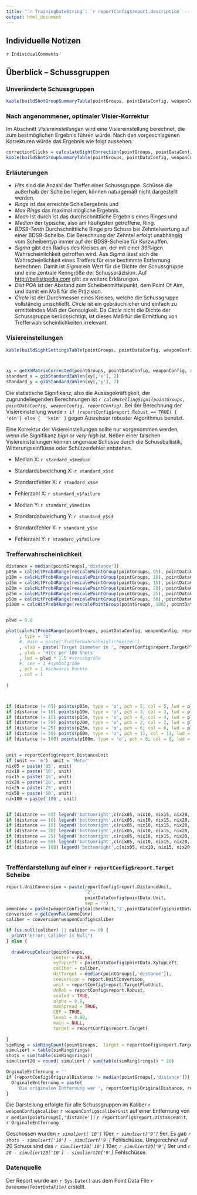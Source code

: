 ```yaml
---
title: "`r TrainingDateString`: `r reportConfig$report.description` -- `r median(pointGroups[,'distance'])``r reportConfig$report.DistanceUnit` -- `r weaponConfig$weapon`"
output: html_document
---
```



## Individuelle Notizen 
`r IndividualComments`

## Überblick -- Schussgruppen

### Unveränderte Schussgruppen


```r
kable(buildShotGroupSummaryTable(pointGroups, pointDataConfig, weaponConfig, reportConfig, NULL) , format = "html", output = F, align = c("c", "c", "c", "c","c","c","c","c","c"), escape = F, table.attr="class='table table-striped table-hover'")
```




### Nach angenommener, optimaler Visier-Korrektur

Im Abschnitt *Visiereinstellungen* wird eine Visiereinstellung berechnet, die zum bestmöglichen Ergebnis führen würde. Nach den vorgeschlagenen Korrekturen würde das Ergebnis wie folgt aussehen:

```r
correctionClicks = calculateSightCorrection(pointGroups, pointDataConfig, reportConfig, weaponConfig)
kable(buildShotGroupSummaryTable(pointGroups, pointDataConfig, weaponConfig, reportConfig, correctionClicks), format = "html", output = F, align = c("c", "c", "c", "c","c","c","c","c","c"), escape=F,table.attr="class='table table-striped table-hover'")
```




### Erläuterungen

- *Hits* sind die Anzahl der Treffer einer Schussgruppe. Schüsse die außerhalb der Scheibe liegen, können naturgemäß nicht dargestellt werden. 
- *Rings* ist das erreichte Schießergebnis und 
- *Max Rings* das maximal mögliche Ergebnis.
- *Mean* Ist durch ist das durchschnittliche Ergebnis eines Ringes und 
- *Median* der typische, also am häufigsten getroffene, Ring.
- *BDS9-Tenth* Durchschnittliche Ringe pro Schuss bei Zehntelwertung auf einer BDS9-Scheibe. Die Berechnung der Zehntel erfolgt unabhängig vom Scheibentyp immer auf der BDS9-Scheibe für Kurzwaffen.
- *Sigma* gibt den Radius des Kreises an, der mit einer 39%igen Wahrscheinlichkeit getroffen wird. Aus *Sigma* lässt sich die Wahrscheinlichkeit eines Treffers für eine bestimmte Entfernung berechnen. Damit ist *Sigma* ein Wert für die Dichte der Schussgruppe und eine zentrale Kenngröße der Schusspräzision. Auf <a href="http://ballistipedia.com/index.php?title=Closed_Form_Precision">http://ballistipedia.com</a> gibt es weitere Erklärungen.
- *Dist POA* ist der Abstand zum Scheibenmittelpunkt, dem Point Of Aim, und damit ein Maß für die Präzision.
- *Circle* ist der Durchmesser eines Kreises, welche die Schussgruppe vollständig umschließt. *Circle* ist ein gebräuchlicher und einfach zu ermittelndes Maß der Genauigkeit. Da *Circle* nicht die Dichte der Schussgruppe berücksichtigt, ist dieses Maß für die Ermittlung von Trefferwahrscheinlichkeiten irrelevant.


### Visiereinstellungen

```r
kable(buildSightSettingsTable(pointGroups, pointDataConfig, weaponConfig, reportConfig), format = "html", output = F, align = c("c", "c", "c"), escape = F, table.attr = "class='table table-striped table-hover'")



xy = getXYMatrixCorrected(pointGroups, pointDataConfig, weaponConfig, reportConfig)
standard_x = gibStandardZahlen(xy[,'x'], 2)
standard_y = gibStandardZahlen(xy[,'y'], 2)


```

Die statistische Signifikanz, also die Aussagekräftigkeit, der zugrundeliegenden Berechnungen ist *`r calcHotellingSigni(pointGroups, pointDataConfig, weaponConfig, reportConfig)`*. Bei der Berechnung der Visiereinstellung wurde `r if (reportConfig$report.Robust == TRUE) {  'ein'} else {  'kein' }` gegen Ausreisser robuster Algorithmus benutzt. 


Eine Korrektur der Visiereinstellungen sollte nur vorgenommen werden, wenn die Signifikanz *high* or *very high* ist. Neben einer falschen Visiereinstellungen können ungenaue Schüsse durch die Schussballistik, Witterungseinflüsse oder Schützenfehler entstehen. 


  - Median X: `r standard_x$median`
  - Standardabweichung X: `r standard_x$sd`
  - Standardfehler X: `r standard_x$se`
  - Fehlerzahl X: `r standard_x$failure`
  
  - Median Y: `r standard_y$median`
  - Standardabweichung Y: `r standard_y$sd`
  - Standardfehler Y: `r standard_y$se`
  - Fehlerzahl Y: `r standard_y$failure`


### Trefferwahrscheinlichkeit
```r

distance = median(pointGroups[,'distance'])
p05m = calcHitProb4Range(rescalePointGroup(pointGroups, 05), pointDataConfig, weaponConfig, reportConfig)$Probability
p10m = calcHitProb4Range(rescalePointGroup(pointGroups, 10), pointDataConfig, weaponConfig, reportConfig)$Probability
p15m = calcHitProb4Range(rescalePointGroup(pointGroups, 15), pointDataConfig, weaponConfig, reportConfig)$Probability
p20m = calcHitProb4Range(rescalePointGroup(pointGroups, 20), pointDataConfig, weaponConfig, reportConfig)$Probability
p25m = calcHitProb4Range(rescalePointGroup(pointGroups, 25), pointDataConfig, weaponConfig, reportConfig)$Probability
p50m = calcHitProb4Range(rescalePointGroup(pointGroups, 50), pointDataConfig, weaponConfig, reportConfig)$Probability
p100m = calcHitProb4Range(rescalePointGroup(pointGroups, 100), pointDataConfig, weaponConfig, reportConfig)$Probability


plwd = 0.8

plot(calcHitProb4Range(pointGroups, pointDataConfig, weaponConfig, reportConfig)$Probability,
     , type = 'o'
     #, main = paste('Trefferwahrscheinlichkeiten')
     , xlab = paste('Target Diameter in ', reportConfig$report.TargetPlotUnit, ' ')
     , ylab = 'Hits per 100 Shots'
     , lwd = plwd * 1.5 #strichgröße
     #, cex = 1 #symbolgröße
     , pch = 1 #schwarze Punkte
     , col = 1
     
)



if (distance != 05) points(p05m, type = 'o', pch = 5, col = 5, lwd = plwd)
if (distance != 10) points(p10m, type = 'o', pch = 3, col = 3, lwd = plwd)
if (distance != 15) points(p15m, type = 'o', pch = 4, col = 4, lwd = plwd)
if (distance != 20) points(p20m, type = 'o', pch = 2, col = 2, lwd = plwd)
if (distance != 25) points(p25m, type = 'o', pch = 6, col = 6, lwd = plwd)
if (distance != 50) points(p50m, type = 'o', pch = 11, col = 11, lwd = plwd)
if (distance != 100) points(p100m, type = 'o', pch = 8, col = 8, lwd = plwd)

   
unit = reportConfig$report.DistanceUnit
if (unit == 'm')  unit = 'Meter'
nix05 = paste('05', unit)
nix10 = paste('10', unit)
nix15 = paste('15', unit)
nix20 = paste('20', unit)
nix25 = paste('25', unit)
nix50 = paste('50', unit)
nix100 = paste('100', unit)


if (distance == 05) legend('bottomright',c(nix05, nix10, nix15, nix20, nix25, nix50, nix100),col = c(1,3,4,2,6,11,8),pch = c(1,3,4,2,6,11,8), inset = .04, title = 'Schussentfernung', seg.len = 2, bty = 'n', lwd = 1)
if (distance == 10) legend('bottomright',c(nix05, nix10, nix15, nix20, nix25, nix50, nix100),col = c(5,1,4,2,6,11,8),pch = c(5,1,4,2,6,11,8), inset = .04, title = 'Schussentfernung', seg.len = 2, bty = 'n', lwd = 1)
if (distance == 15) legend('bottomright',c(nix05, nix10, nix15, nix20, nix25, nix50, nix100),col = c(5,3,1,2,6,11,8),pch = c(5,3,1,2,6,11,8), inset = .04, title = 'Schussentfernung', seg.len = 2, bty = 'n', lwd = 1)
if (distance == 20) legend('bottomright',c(nix05, nix10, nix15, nix20, nix25, nix50, nix100),col = c(5,3,4,1,6,11,8),pch = c(5,3,4,1,6,11,8), inset = .04, title = 'Schussentfernung', seg.len = 2, bty = 'n', lwd = 1)
if (distance == 25) legend('bottomright',c(nix05, nix10, nix15, nix20, nix25, nix50, nix100),col = c(5,3,4,2,1,11,8),pch = c(5,3,4,2,1,11,8), inset = .04, title = 'Schussentfernung', seg.len = 2, bty = 'n', lwd = 1)
if (distance == 50) legend('bottomright',c(nix05, nix10, nix15, nix20, nix25, nix50, nix100),col = c(5,3,4,2,1,11,8),pch = c(5,3,4,2,1,11,8), inset = .04, title = 'Schussentfernung', seg.len = 2, bty = 'n', lwd = 1)
if (distance == 100) legend('bottomright',c(nix05, nix10, nix15, nix20, nix25, nix50, nix100),col = c(5,3,4,2,1,11,8),pch = c(5,3,4,2,1,11,8), inset = .04, title = 'Schussentfernung', seg.len = 2, bty = 'n', lwd = 1)



```






### Trefferdarstellung auf einer `r reportConfig$report.Target` Scheibe
```r


report.UnitConversion = paste(reportConfig$report.DistanceUnit,
                              '2',
                              pointDataConfig$pointData.Unit,
                              sep = '')
ammoConv = paste(weaponConfig$caliberUnit,'2',pointDataConfig$pointData.Unit,sep = '')
conversion = getConvFac(ammoConv)
caliber = conversion*weaponConfig$caliber

if (is.null(caliber) || caliber <= 0) {
  print("Error: Caliber is Null")
} else {
  
  drawGroupColour(pointGroups,
                  center = FALSE,
                  xyTopLeft = pointDataConfig$pointData.XyTopLeft,
                  caliber = caliber,
                  dstTarget = median(pointGroups[,'distance']),
                  conversion = report.UnitConversion,
                  unit = reportConfig$report.TargetPlotUnit,
                  doRob = reportConfig$report.Robust,
                  scaled = TRUE,
                  alpha = 0.8,
                  maxSpread = TRUE,
                  CEP = TRUE,
                  level = 0.90,
                  main = NULL,
                  target = reportConfig$report.Target)
  
}
simRing = simRingCount(pointGroups,  target = reportConfig$report.Target, caliber = caliber, unit = pointDataConfig$pointData.Unit)
simuliert = table(simRing$rings)
shots = sum(table(simRing$rings))
simuliert20 = round( simuliert / sum(table(simRing$rings)) * 20)

OrginaleEntfernung = ''
if (reportConfig$OriginalDistance != median(pointGroups[,'distance'])) {
  OrginaleEntfernung = paste(
    'Die originalen Entfernung war ', reportConfig$OriginalDistance, reportConfig$report.DistanceUnit,'.', sep = '')
}


```

Die Darstellung erfolgte für alle Schussgruppen im Kaliber `r weaponConfig$caliber` `r weaponConfig$caliberUnit` auf einer Entfernung von `r median(pointGroups[,'distance'])` `r reportConfig$report.DistanceUnit`. `r OrginaleEntfernung`


Geschossen wurden *`r simuliert['10']`* 10er, *`r simuliert['9']`* 9er. Es gab *`r shots - simuliert['10'] - simuliert['9']`* Fehlschüsse. Umgerechnet auf 20 Schuss sind das *`r simuliert20['10']`* 10er, *`r simuliert20['9']`* 9er und *`r 20 - simuliert20['10'] - simuliert20['9']`* Fehlschüsse.



### Datenquelle

Der Report wurde am `r Sys.Date()` aus dem Point Data File *`r basename(PointDataFile)`* erstellt.

